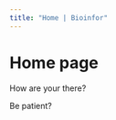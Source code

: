 ```yaml
---
title: "Home | Bioinfor"
---
```


<body>

<h1>Home page</h1>

<p>How are your there?</p>

<p>Be patient?<p/>

</body>